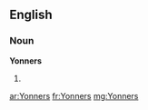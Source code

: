 ==English==

===Noun===
'''Yonners'''

# {{plural of|[[Yonner]]}}

[[ar:Yonners]]
[[fr:Yonners]]
[[mg:Yonners]]